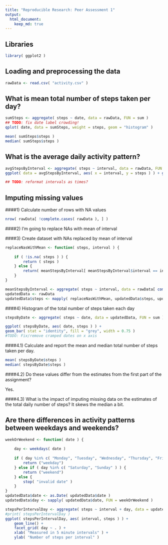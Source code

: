 ```yaml
---
title: "Reproducible Research: Peer Assessment 1"
output: 
  html_document:
    keep_md: true
---
```

## Libraries
```r
library( ggplot2 )
```

## Loading and preprocessing the data
```r
rawData <- read.csv( "activity.csv" )
```


## What is mean total number of steps taken per day?
```r
sumSteps <- aggregate( steps ~ date, data = rawData, FUN = sum )
## TODO: fix date label crowding!
qplot( date, data = sumSteps, weight = steps, geom = "histogram" )

mean( sumSteps$steps )
median( sumSteps$steps )
```

## What is the average daily activity pattern?
```r
avgStepsByInterval <- aggregate( steps ~ interval, data = rawData, FUN = mean )
ggplot( data = avgStepsByInterval, aes( x = interval, y = steps ) ) + geom_line() + xlab( "5 Minute Intervals" ) + ylab( "Average Steps Taken" )

## TODO: reformat intervals as times?
```

## Imputing missing values
####1) Calculate number of rows with NA values
```r
nrow( rawData[ !complete.cases( rawData ), ] )
```
####2) I'm going to replace NAs with mean of interval

####3) Create dataset with NAs replaced by mean of interval
```r
replaceNasWithMean <- function( steps, interval ) {
    
    if ( !is.na( steps ) ) {
        return ( steps ) 
    } else {
        return( meanStepsByInterval[ meanStepsByInterval$interval == interval, "steps" ] )
    }
}

meanStepsByInterval <- aggregate( steps ~ interval, data = rawData[ complete.cases( rawData ), ], FUN = mean )
updatedData <- rawData
updatedData$steps <- mapply( replaceNasWithMean, updatedData$steps, updatedData$interval )
```

####4) Histogram of the total number of steps taken each day

```r
stepsByDate <- aggregate( steps ~ date, data = updatedData, FUN = sum )

ggplot( stepsByDate, aes( date, steps ) ) +
geom_bar( stat = "identity", fill = "grey", width = 0.75 )
#TODO: Fix/remove cramped dates on x axis
```
####4.1) Calculate and report the mean and median total number of steps taken per day. 
```r
mean( stepsByDate$steps )
median( stepsByDate$steps )
```
####4.2) Do these values differ from the estimates from the first part of the assignment? 

Yes.

####4.3) What is the impact of imputing missing data on the estimates of the total daily number of steps? 
It skews the median a bit.
 
## Are there differences in activity patterns between weekdays and weekends?
```r
weekOrWeekend <- function( date ) {
    
    day <- weekdays( date )
    
    if ( day %in% c( "Monday", "Tuesday", "Wednesday", "Thursday", "Friday" ) ) {
        return ("weekday")
    } else if ( day %in% c( "Saturday", "Sunday" ) ) {
        return ("weekend")
    } else {
        stop( "invalid date" )
    }
}
updatedData$date <- as.Date( updatedData$date )
updatedData$day <- sapply( updatedData$date, FUN = weekOrWeekend )

stepsPerIntervalDay <- aggregate( steps ~ interval + day, data = updatedData, mean )
#print( stepsPerIntervalDay )
ggplot( stepsPerIntervalDay, aes( interval, steps ) ) + 
    geom_line() + 
    facet_grid( day ~ . ) + 
    xlab( "Measured in 5 minute intervals" ) + 
    ylab( "Number of steps per interval" )
```
